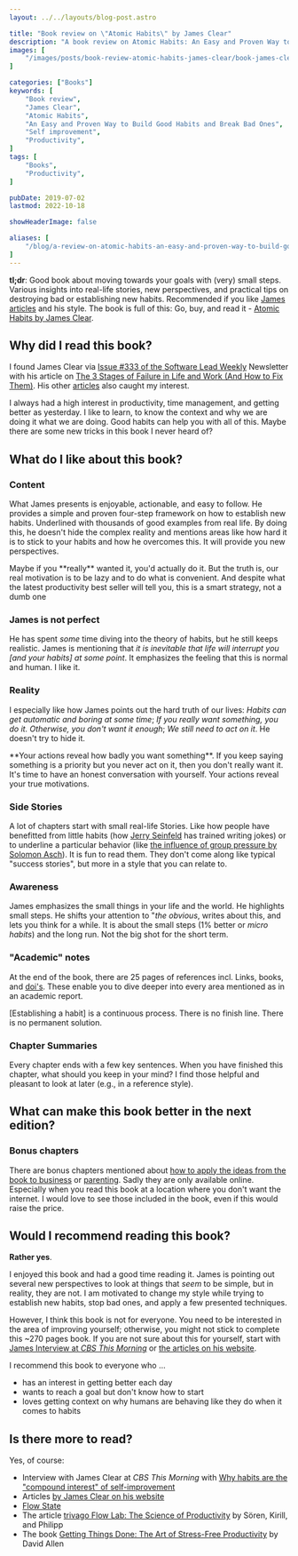```yaml
---
layout: ../../layouts/blog-post.astro

title: "Book review on \"Atomic Habits\" by James Clear"
description: "A book review on Atomic Habits: An Easy and Proven Way to Build Good Habits and Break Bad Ones by James Clear."
images: [
    "/images/posts/book-review-atomic-habits-james-clear/book-james-clear-atomic-habits-easy-proven-way-to-build-good-habits-break-bad-ones.jpg"
]

categories: ["Books"]
keywords: [
    "Book review",
    "James Clear",
    "Atomic Habits",
    "An Easy and Proven Way to Build Good Habits and Break Bad Ones",
    "Self improvement",
    "Productivity",
]
tags: [
    "Books",
    "Productivity",
]

pubDate: 2019-07-02
lastmod: 2022-10-18

showHeaderImage: false

aliases: [
    "/blog/a-review-on-atomic-habits-an-easy-and-proven-way-to-build-good-habits-and-break-bad-ones/"
]
---
```


**tl;dr**: Good book about moving towards your goals with (very) small steps.
Various insights into real-life stories, new perspectives, and practical tips on destroying bad or establishing new habits.
Recommended if you like [James articles](https://jamesclear.com/articles "Articles by James Clear") and his style.
The book is full of this: Go, buy, and read it - [Atomic Habits by James Clear](https://www.amazon.de/gp/product/1847941834/ref=as_li_tl?ie=UTF8&camp=1638&creative=6742&linkCode=as2&creativeASIN=1847941834&linkId=655500f09dc93b189f346505fad8f425).

<BlogPostImage
    path="/images/posts/book-review-atomic-habits-james-clear/book-james-clear-atomic-habits-easy-proven-way-to-build-good-habits-break-bad-ones.jpg"
    alt="Atomic Habits: An Easy and Proven Way to Build Good Habits and Break Bad Ones by James Clear"
    title="Atomic Habits: An Easy and Proven Way to Build Good Habits and Break Bad Ones by James Clear" />

## Why did I read this book?

I found James Clear via [Issue #333 of the Software Lead Weekly](https://softwareleadweekly.com/issues/333 "Issue #333 of the Software Lead Weekly") Newsletter with his article on [The 3 Stages of Failure in Life and Work (And How to Fix Them)](https://jamesclear.com/3-stages-of-failure "The 3 Stages of Failure in Life and Work (And How to Fix Them) by James Clear").
His other [articles](https://jamesclear.com/articles "Articles by James Clear") also caught my interest.

I always had a high interest in productivity, time management, and getting better as yesterday.
I like to learn, to know the context and why we are doing it what we are doing.
Good habits can help you with all of this.
Maybe there are some new tricks in this book I never heard of?

## What do I like about this book?

### Content 

What James presents is enjoyable, actionable, and easy to follow.
He provides a simple and proven four-step framework on how to establish new habits.
Underlined with thousands of good examples from real life.
By doing this, he doesn't hide the complex reality and mentions areas like how hard it is to stick to your habits and how he overcomes this.
It will provide you new perspectives.

<Quote from="James Clear in _Atomic Habits: An Easy and Proven Way to Build Good Habits and Break Bad Ones_">
    Maybe if you **really** wanted it, you'd actually do it. But the truth is, our real motivation is to be lazy and to do what is convenient. And despite what the latest productivity best seller will tell you, this is a smart strategy, not a dumb one
</Quote>


### James is not perfect

He has spent _some_ time diving into the theory of habits, but he still keeps realistic.
James is mentioning that _it is inevitable that life will interrupt you [and your habits] at some point_.
It emphasizes the feeling that this is normal and human.
I like it.

### Reality

I especially like how James points out the hard truth of our lives: _Habits can get automatic and boring at some time_; _If you really want something, you do it. Otherwise, you don't want it enough_; _We still need to act on it_.
He doesn't try to hide it.

<Quote from="James Clear in _Atomic Habits: An Easy and Proven Way to Build Good Habits and Break Bad Ones_">
    **Your actions reveal how badly you want something**. If you keep saying something is a priority but you never act on it, then you don't really want it. It's time to have an honest conversation with yourself. Your actions reveal your true motivations.
</Quote>

### Side Stories

A lot of chapters start with small real-life Stories. Like how people have benefitted from little habits (how [Jerry Seinfeld](https://en.wikipedia.org/wiki/Jerry_Seinfeld "Jerry Seinfeld at Wikipedia") has trained writing jokes) or to underline a particular behavior (like [the influence of group pressure by Solomon Asch](https://en.wikipedia.org/wiki/Solomon_Asch "Solomon Asch at Wikipedia")).
It is fun to read them.
They don't come along like typical "success stories", but more in a style that you can relate to.

### Awareness

James emphasizes the small things in your life and the world.
He highlights small steps.
He shifts your attention to "_the obvious_, writes about this, and lets you think for a while.
It is about the small steps (1% better or _micro habits_) and the long run.
Not the big shot for the short term.

### "Academic" notes

At the end of the book, there are 25 pages of references incl. Links, books, and [doi's](https://en.wikipedia.org/wiki/Digital_object_identifier "Digital Object Identifier at Wikipedia").
These enable you to dive deeper into every area mentioned as in an academic report.

<Quote from="James Clear in _Atomic Habits: An Easy and Proven Way to Build Good Habits and Break Bad Ones_">
    [Establishing a habit] is a continuous process. There is no finish line. There is no permanent solution.
</Quote>

### Chapter Summaries

Every chapter ends with a few key sentences.
When you have finished this chapter, what should you keep in your mind?
I find those helpful and pleasant to look at later (e.g., in a reference style).

## What can make this book better in the next edition?

### Bonus chapters

There are bonus chapters mentioned about [how to apply the ideas from the book to business](https://jamesclear.com/atomic-habits/business "How to apply the ideas from the book to business from James Clear") or [parenting](https://jamesclear.com/atomic-habits/parenting "Tips on applying habits for parenting by James Clear").
Sadly they are only available online.
Especially when you read this book at a location where you don't want the internet.
I would love to see those included in the book, even if this would raise the price.

## Would I recommend reading this book?

**Rather yes**.

I enjoyed this book and had a good time reading it.
James is pointing out several new perspectives to look at things that _seem_ to be simple, but in reality, they are not.
I am motivated to change my style while trying to establish new habits, stop bad ones, and apply a few presented techniques.

However, I think this book is not for everyone.
You need to be interested in the area of improving yourself; otherwise, you might not stick to complete this ~270 pages book.
If you are not sure about this for yourself, start with [James Interview at _CBS This Morning_](https://www.youtube.com/watch?v=i1Xm_MA2NwA "James Clear Interview at CBS This Morning") or [the articles on his website](https://jamesclear.com/articles "Articles by James Clear").

I recommend this book to everyone who ...

- has an interest in getting better each day
- wants to reach a goal but don't know how to start
- loves getting context on why humans are behaving like they do when it comes to habits

## Is there more to read?

Yes, of course:

- Interview with James Clear at _CBS This Morning_ with [Why habits are the "compound interest" of self-improvement](https://www.youtube.com/watch?v=i1Xm_MA2NwA "Interview with James Clear at CBS This Morning")
- Articles [by James Clear on his website](https://jamesclear.com/articles "Articles by James Clear")
- [Flow State](https://en.wikipedia.org/wiki/Flow_(psychology) "Flow state at Wikipedia")
- The article [trivago Flow Lab: The Science of Productivity](https://life.trivago.com/happenings/trivago-flow-lab-science-productivity.html "The Science of Productivity at trivago Flow Lab") by Sören, Kirill, and Philipp
- The book [Getting Things Done: The Art of Stress-Free Productivity](https://www.amazon.de/gp/product/0349423148/ref=as_li_qf_asin_il_tl?ie=UTF8&creative=6742&linkCode=as2&creativeASIN=0349423148&linkId=7f8a8df0a289934006cc8845d24c37e9) by David Allen